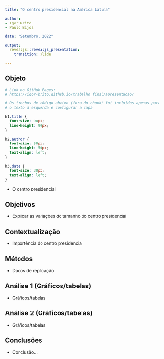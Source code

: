 ```yaml
---
title: "O centro presidencial na América Latina"

author: 
- Igor Brito
- Paulo Bijos

date: "Setembro, 2022"

output:
  revealjs::revealjs_presentation:
    transition: slide

---
```



## Objeto
```r
# Link no GitHub Pages:
# https://igor-brito.github.io/trabalho_final/apresentacao/

# Os trechos de código abaixo (fora do chunk) foi incluídos apenas para alinhar
# o texto à esquerda e configurar a capa


```
<style type="text/css">
  .reveal p {
    text-align: left;
  }
  .reveal ul {
    display: block;
  }
  .reveal ol {
    display: block;
  }
</style>

```css
h1.title {
  font-size: 90px;
  line-height: 90px;
}

h2.author {
  font-size: 50px;
  line-height: 50px;
  text-align: left;
}

h3.date {
  font-size: 30px;
  text-align: left;
}
``` 

- O centro presidencial

## Objetivos
- Explicar as variações do tamanho do centro presidencial

## Contextualização
- Importência do centro presidencial

## Métodos
- Dados de replicação

## Análise 1 (Gráficos/tabelas)
- Gráficos/tabelas

## Análise 2 (Gráficos/tabelas)
- Gráficos/tabelas

## Conclusões
- Conclusão...


